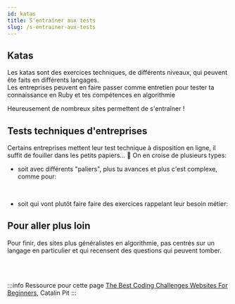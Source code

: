 ```yaml
---
id: katas
title: S'entraîner aux tests
slug: /s-entrainer-aux-tests
---
```



## Katas

Les katas sont des exercices techniques, de différents niveaux, qui peuvent ête faits en différents langages.<br/>
Les entreprises peuvent en faire passer comme entretien pour tester ta connaissance en Ruby et tes compétences en algorithmie

Heureusement de nombreux sites permettent de s'entraîner !<br/>

<div class="container">
  <HorizontalCard
    src='/img/find_a_job/katas/codewars.jpeg'
    alt='Logo Codewars'
    href='https://www.codewars.com/'
    title='Codewars'
    description="Sûrement le plus connu, tu peux aussi retrouver d'autres développeur.se.s que tu connais pour faire monter un peu la compétition. Chaque kata a un espace de discussion où tu peux commenter, aider ou être aidé.e."
  />

  <HorizontalCard
    src='/img/find_a_job/katas/exercism.jpg'
    alt='Logo Exercism'
    href='https://exercism.io/'
    title='Exercism'
    description="Très bien pour les débutant.e.s car les exercices sont relus par des mentors. Il y a près de 100 exercices en Ruby, par niveaux et avec des thématiques (hash, math, boucle...)"
  />

  <HorizontalCard
    src='/img/find_a_job/katas/coderbyte.png'
    alt='Logo Coderbyte'
    href='https://coderbyte.com/'
    title='Coderbyte'
    description="Pour les débutant.e.s, des exercices d'algorithmie vraiment faciles (contrairement à codewars) donc tu peux prendre confiance progressivement."
  />

  <HorizontalCard
    src='/img/find_a_job/katas/prw.png'
    alt='Logo Paris Ruby Workshop'
    href='http://www.parisrubyworkshop.org/'
    title='Paris Ruby Workshop'
    description="Recensement d'exercices en ruby par niveau (débutant.e, intermédiaire, expert.e)."
  />
</div>

## Tests techniques d'entreprises
Certains entreprises mettent leur test technique à disposition en ligne, il suffit de fouiller dans les petits papiers... 👀
On en croise de plusieurs types:
-  soit avec différents "paliers", plus tu avances et plus c'est complexe, comme pour:

<div class="container">
  <div class="row">
    <div class="col col--4">
      <Avatar 
        src='/img/find_a_job/katas/deliver_ee.png'
        alt='Logo Deliver.ee'
        href='https://github.com/deliver-ee/challenges'
        title='Deliver.ee'
      />
    </div>
    <div class="col col--4">
      <Avatar
        src='/img/find_a_job/katas/get_around.jpg'
        alt='Logo Get Around'
        href='https://github.com/drivy/jobs/tree/master/backend'
        title='Get Around (ex Drivy)'
      />
    </div>
    <div class="col col--4">
      <Avatar 
        src='/img/find_a_job/katas/lifen.png'
        alt='Logo Lifen'
        href='https://github.com/honestica/backend-jobs'
        title='Lifen'
      />
    </div>
  </div>
</div><br/>

- soit qui vont plutôt faire faire des exercices rappelant leur besoin métier:

<div class="container">
  <div class="row">
    <div class="col col--4">
      <Avatar 
        src='/img/find_a_job/katas/aircall.jpeg'
        alt='Logo Aircall'
        href='https://github.com/aircall/backend-test-5'
        title='Aircall'
      />
    </div>
    <div class="col col--4">
      <Avatar
        src='/img/find_a_job/katas/hostn_fly.jpg'
        alt='Logo HostnFly'
        href='https://github.com/hostnfly/jobs'
        title='HostnFly'
      />
    </div>
    <div class="col col--4">
      <Avatar
        src='/img/find_a_job/katas/mymentor.png'
        alt='Logo My Mentor'
        href='https://github.com/my-mentor/jobs'
        title='My Mentor'
      />
    </div>
  </div>
  <div class="row mt-2">
    <div class="col col--4">
      <Avatar
        src='/img/find_a_job/katas/trustpair.jpg'
        alt='Trustpair'
        href='https://github.com/trustpair/jobs/tree/master/ruby/'
        title='Trustpair'
      />
    </div>
  </div>
</div>

## Pour aller plus loin
Pour finir, des sites plus généralistes en algorithmie, pas centrés sur un langage en particulier et qui recensent des questions qui peuvent tomber.<br/>

<div class="container">
  <HorizontalCard 
    src='/img/find_a_job/katas/tech_interview_handbook.svg'
    alt='Logo Tech Interview Handbook'
    href='https://yangshun.github.io/tech-interview-handbook/algorithms/algorithms-introduction'
    title='Tech Interview Handbook'
    description="Référence de nombreux sujets d'algorithmie et liste des questions qui peuvent tomber sur chaque sujet."
  />
  <HorizontalCard
    src='/img/find_a_job/katas/algodeck.jpg'
    alt='Logo Algo Deck'
    href='https://github.com/teivah/algodeck'
    title='Algo Deck'
    description="Ce dossier en ligne a pour but d'aider à préparer un entretien en algorithmie."
  />
  <HorizontalCard
    src='/img/find_a_job/katas/coding_interviews.png'
    href='https://github.com/jayshah19949596/CodingInterviews'
    title='CodingInterviews'
    description="Des questions techniques posées dans des entreprises telles que VISA, Coursera, Apple..."
  />
</div><br/><br/>

:::info Ressource pour cette page
[The Best Coding Challenges Websites For Beginners](https://daily.dev/posts/the-best-coding-challenges-websites-for-beginners), Catalin Pit
:::
